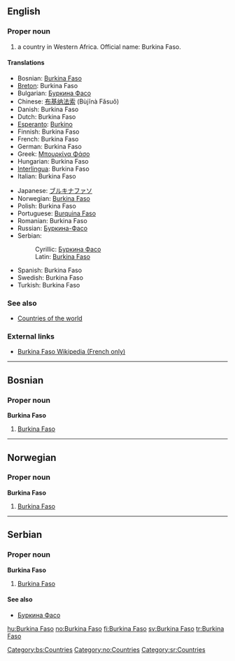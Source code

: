 ==English==
{{wikipedia}}
===Proper noun===
# a country in Western Africa. Official name: Burkina Faso.

====Translations====
{{top}}
*Bosnian: [[Burkina Faso#Bosnian|Burkina Faso]] {{f}}
*[[Breton]]: Burkina Faso
*Bulgarian: [[Буркина Фасо#Bulgarian|Буркина Фасо]]
*Chinese: [[布基纳法索]] (Bùjĭnà Făsuŏ)
*Danish: Burkina Faso
*Dutch: Burkina Faso
*[[Esperanto]]: [[Burkino]]
*Finnish: Burkina Faso
*French: Burkina Faso
*German: Burkina Faso
*Greek: [[Μπουρκίνα Φάσο]]
*Hungarian: Burkina Faso
*[[Interlingua]]: Burkina Faso
*Italian: Burkina Faso
{{mid}}
*Japanese: [[ブルキナファソ]]
*Norwegian: [[Burkina Faso#Norwegian|Burkina Faso]]
*Polish: Burkina Faso
*Portuguese: [[Burquina Faso]]
*Romanian: Burkina Faso
*Russian: [[Буркина-Фасо]]
*Serbian:
*:Cyrillic: [[Буркина Фасо#Serbian|Буркина Фасо]] {{f}}
*:Latin: [[Burkina Faso#Serbian|Burkina Faso]] {{f}}
*Spanish: Burkina Faso
*Swedish: Burkina Faso
*Turkish: Burkina Faso
{{bottom}}

===See also===
*[[Countries of the world]]
===External links===
*[http://www.thomassankara.net/wiki/ Burkina Faso Wikipedia (French only)]

----

==Bosnian==
===Proper noun===
'''Burkina Faso''' {{f}}
#[[Burkina Faso#English|Burkina Faso]]
[[Category:bs:Countries]]

----

==Norwegian==
===Proper noun===
[[Category:no:Countries]]
'''Burkina Faso'''
#[[Burkina Faso#English|Burkina Faso]]

----

==Serbian==
===Proper noun===
'''Burkina Faso''' {{f}}
#[[Burkina Faso#English|Burkina Faso]]
====See also====
*[[Буркина Фасо#Serbian|Буркина Фасо]]
[[Category:sr:Countries]]

[[hu:Burkina Faso]]
[[no:Burkina Faso]]
[[fi:Burkina Faso]]
[[sv:Burkina Faso]]
[[tr:Burkina Faso]]